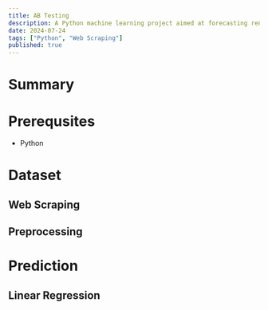 ```yaml
---
title: AB Testing
description: A Python machine learning project aimed at forecasting rent prices in Edinburgh
date: 2024-07-24
tags: ["Python", "Web Scraping"]
published: true
---
```


# Summary
# Prerequsites
- Python

# Dataset
## Web Scraping
## Preprocessing
# Prediction
## Linear Regression
